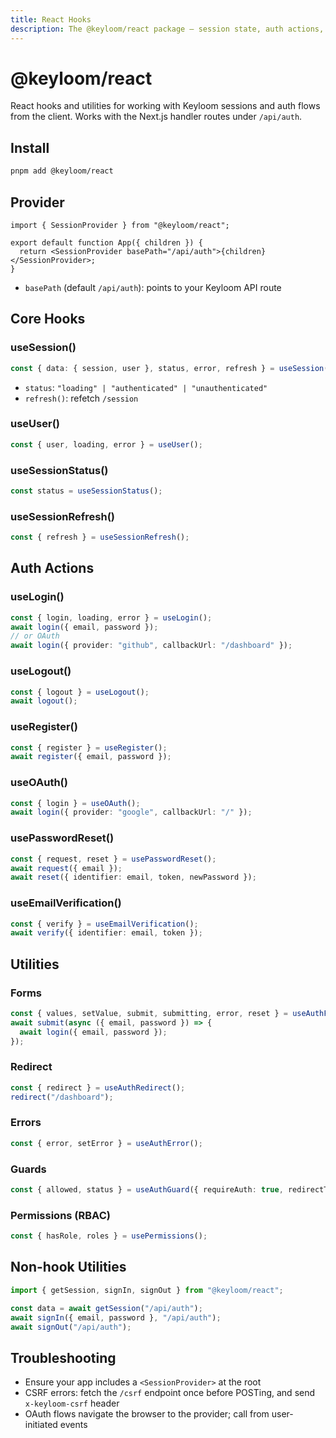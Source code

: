 ```yaml
---
title: React Hooks
description: The @keyloom/react package — session state, auth actions, and utilities.
---
```


# @keyloom/react

React hooks and utilities for working with Keyloom sessions and auth flows from the client. Works with the Next.js handler routes under `/api/auth`.

## Install

```bash
pnpm add @keyloom/react
```

## Provider

```tsx
import { SessionProvider } from "@keyloom/react";

export default function App({ children }) {
  return <SessionProvider basePath="/api/auth">{children}</SessionProvider>;
}
```

- `basePath` (default `/api/auth`): points to your Keyloom API route

## Core Hooks

### useSession()

```ts
const { data: { session, user }, status, error, refresh } = useSession();
```
- `status`: `"loading" | "authenticated" | "unauthenticated"`
- `refresh()`: refetch `/session`

### useUser()
```ts
const { user, loading, error } = useUser();
```

### useSessionStatus()
```ts
const status = useSessionStatus();
```

### useSessionRefresh()
```ts
const { refresh } = useSessionRefresh();
```

## Auth Actions

### useLogin()

```ts
const { login, loading, error } = useLogin();
await login({ email, password });
// or OAuth
await login({ provider: "github", callbackUrl: "/dashboard" });
```

### useLogout()
```ts
const { logout } = useLogout();
await logout();
```

### useRegister()
```ts
const { register } = useRegister();
await register({ email, password });
```

### useOAuth()
```ts
const { login } = useOAuth();
await login({ provider: "google", callbackUrl: "/" });
```

### usePasswordReset()
```ts
const { request, reset } = usePasswordReset();
await request({ email });
await reset({ identifier: email, token, newPassword });
```

### useEmailVerification()
```ts
const { verify } = useEmailVerification();
await verify({ identifier: email, token });
```

## Utilities

### Forms
```ts
const { values, setValue, submit, submitting, error, reset } = useAuthForm({ email: "", password: "" });
await submit(async ({ email, password }) => {
  await login({ email, password });
});
```

### Redirect
```ts
const { redirect } = useAuthRedirect();
redirect("/dashboard");
```

### Errors
```ts
const { error, setError } = useAuthError();
```

### Guards
```ts
const { allowed, status } = useAuthGuard({ requireAuth: true, redirectTo: "/login" });
```

### Permissions (RBAC)
```ts
const { hasRole, roles } = usePermissions();
```

## Non-hook Utilities

```ts
import { getSession, signIn, signOut } from "@keyloom/react";

const data = await getSession("/api/auth");
await signIn({ email, password }, "/api/auth");
await signOut("/api/auth");
```

## Troubleshooting

- Ensure your app includes a `<SessionProvider>` at the root
- CSRF errors: fetch the `/csrf` endpoint once before POSTing, and send `x-keyloom-csrf` header
- OAuth flows navigate the browser to the provider; call from user-initiated events

